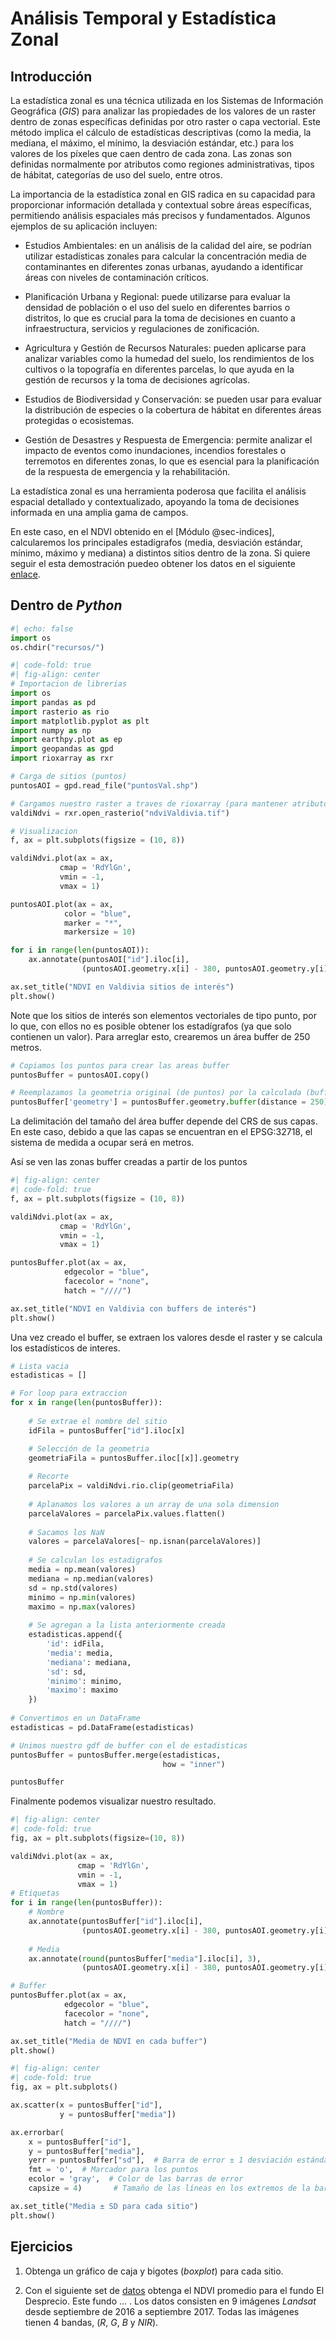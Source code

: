 # Análisis Temporal y Estadística Zonal

## Introducción
La estadística zonal es una técnica utilizada en los Sistemas de Información Geográfica (*GIS*) para analizar las propiedades de los valores de un raster dentro de zonas específicas definidas por otro raster o capa vectorial. Este método implica el cálculo de estadísticas descriptivas (como la media, la mediana, el máximo, el mínimo, la desviación estándar, etc.) para los valores de los píxeles que caen dentro de cada zona. Las zonas son definidas normalmente por atributos como regiones administrativas, tipos de hábitat, categorías de uso del suelo, entre otros.

La importancia de la estadística zonal en GIS radica en su capacidad para proporcionar información detallada y contextual sobre áreas específicas, permitiendo análisis espaciales más precisos y fundamentados. Algunos ejemplos de su aplicación incluyen:

-   Estudios Ambientales: en un análisis de la calidad del aire, se podrían utilizar estadísticas zonales para calcular la concentración media de contaminantes en diferentes zonas urbanas, ayudando a identificar áreas con niveles de contaminación críticos.

-   Planificación Urbana y Regional: puede utilizarse para evaluar la densidad de población o el uso del suelo en diferentes barrios o distritos, lo que es crucial para la toma de decisiones en cuanto a infraestructura, servicios y regulaciones de zonificación.

-   Agricultura y Gestión de Recursos Naturales: pueden aplicarse para analizar variables como la humedad del suelo, los rendimientos de los cultivos o la topografía en diferentes parcelas, lo que ayuda en la gestión de recursos y la toma de decisiones agrícolas.

-   Estudios de Biodiversidad y Conservación: se pueden usar para evaluar la distribución de especies o la cobertura de hábitat en diferentes áreas protegidas o ecosistemas.

-   Gestión de Desastres y Respuesta de Emergencia: permite analizar el impacto de eventos como inundaciones, incendios forestales o terremotos en diferentes zonas, lo que es esencial para la planificación de la respuesta de emergencia y la rehabilitación.

La estadística zonal es una herramienta poderosa que facilita el análisis espacial detallado y contextualizado, apoyando la toma de decisiones informada en una amplia gama de campos.

En este caso, en el NDVI obtenido en el [Módulo @sec-indices], calcularemos los principales estadígrafos (media, desviación estándar, mínimo, máximo y mediana) a distintos sitios dentro de la zona. Si quiere seguir el esta demostración puedeo obtener los datos en el siguiente [enlace]().

## Dentro de *Python*

```python
#| echo: false
import os
os.chdir("recursos/")
```

:::{.column-body-outset}
```python
#| code-fold: true
#| fig-align: center
# Importacion de librerias
import os
import pandas as pd
import rasterio as rio
import matplotlib.pyplot as plt
import numpy as np
import earthpy.plot as ep
import geopandas as gpd
import rioxarray as rxr

# Carga de sitios (puntos)
puntosAOI = gpd.read_file("puntosVal.shp")

# Cargamos nuestro raster a traves de rioxarray (para mantener atributos del raster)
valdiNdvi = rxr.open_rasterio("ndviValdivia.tif")

# Visualizacion
f, ax = plt.subplots(figsize = (10, 8))

valdiNdvi.plot(ax = ax, 
           cmap = 'RdYlGn', 
           vmin = -1, 
           vmax = 1)

puntosAOI.plot(ax = ax,
            color = "blue",
            marker = "*",
            markersize = 10)

for i in range(len(puntosAOI)):
    ax.annotate(puntosAOI["id"].iloc[i],
                (puntosAOI.geometry.x[i] - 380, puntosAOI.geometry.y[i] - 300))

ax.set_title("NDVI en Valdivia sitios de interés")
plt.show()
```
:::

Note que los sitios de interés son elementos vectoriales de tipo punto, por lo que, con ellos no es posible obtener los estadígrafos (ya que solo contienen un valor). Para arreglar esto, crearemos un área buffer de 250 metros.

```python
# Copiamos los puntos para crear las areas buffer
puntosBuffer = puntosAOI.copy()

# Reemplazamos la geometria original (de puntos) por la calculada (buffer)
puntosBuffer['geometry'] = puntosBuffer.geometry.buffer(distance = 250)
```

::: {.callout-note collapse="true"}
La delimitación del tamaño del área buffer depende del CRS de sus capas. En este caso, debido a que las capas se encuentran en el EPSG:32718, el sistema de medida a ocupar será en metros.
:::

Así se ven las zonas buffer creadas a partir de los puntos

:::{.column-body-outset}
```python
#| fig-align: center
#| code-fold: true
f, ax = plt.subplots(figsize = (10, 8))

valdiNdvi.plot(ax = ax, 
           cmap = 'RdYlGn', 
           vmin = -1, 
           vmax = 1)

puntosBuffer.plot(ax = ax,
            edgecolor = "blue",
            facecolor = "none",
            hatch = "////")

ax.set_title("NDVI en Valdivia con buffers de interés")
plt.show()
```
:::

Una vez creado el buffer, se extraen los valores desde el raster y se calcula los estadísticos de interes.

```python
# Lista vacia
estadisticas = []

# For loop para extraccion
for x in range(len(puntosBuffer)):
    
    # Se extrae el nombre del sitio
    idFila = puntosBuffer["id"].iloc[x]

    # Selección de la geometria
    geometriaFila = puntosBuffer.iloc[[x]].geometry 
    
    # Recorte
    parcelaPix = valdiNdvi.rio.clip(geometriaFila) 
    
    # Aplanamos los valores a un array de una sola dimension
    parcelaValores = parcelaPix.values.flatten()
    
    # Sacamos los NaN
    valores = parcelaValores[~ np.isnan(parcelaValores)]
    
    # Se calculan los estadigrafos
    media = np.mean(valores)
    mediana = np.median(valores)
    sd = np.std(valores)
    minimo = np.min(valores)
    maximo = np.max(valores)
    
    # Se agregan a la lista anteriormente creada
    estadisticas.append({
        'id': idFila,
        'media': media,
        'mediana': mediana,
        'sd': sd,
        'minimo': minimo,
        'maximo': maximo
    })
    
# Convertimos en un DataFrame
estadisticas = pd.DataFrame(estadisticas)

# Unimos nuestro gdf de buffer con el de estadisticas
puntosBuffer = puntosBuffer.merge(estadisticas,
                                  how = "inner")

puntosBuffer
```

Finalmente podemos visualizar nuestro resultado. 

:::{.column-body-outset}
```python
#| fig-align: center
#| code-fold: true
fig, ax = plt.subplots(figsize=(10, 8))

valdiNdvi.plot(ax = ax, 
               cmap = 'RdYlGn', 
               vmin = -1, 
               vmax = 1)
# Etiquetas
for i in range(len(puntosBuffer)):
    # Nombre
    ax.annotate(puntosBuffer["id"].iloc[i],
                (puntosAOI.geometry.x[i] - 380, puntosAOI.geometry.y[i] - 550))
    
    # Media
    ax.annotate(round(puntosBuffer["media"].iloc[i], 3),
                (puntosAOI.geometry.x[i] - 380, puntosAOI.geometry.y[i]- 900))

# Buffer
puntosBuffer.plot(ax = ax,
            edgecolor = "blue",
            facecolor = "none",
            hatch = "////")

ax.set_title("Media de NDVI en cada buffer")
plt.show()
```
:::

```python
#| fig-align: center
#| code-fold: true
fig, ax = plt.subplots()

ax.scatter(x = puntosBuffer["id"],
           y = puntosBuffer["media"])

ax.errorbar(
    x = puntosBuffer["id"],
    y = puntosBuffer["media"],
    yerr = puntosBuffer["sd"],  # Barra de error ± 1 desviación estándar
    fmt = 'o',  # Marcador para los puntos
    ecolor = 'gray',  # Color de las barras de error
    capsize = 4)       # Tamaño de las líneas en los extremos de la barra

ax.set_title("Media ± SD para cada sitio")
plt.show()
```


## Ejercicios {-}

1.  Obtenga un gráfico de caja y bigotes (*boxplot*) para cada sitio.

2.  Con el siguiente set de [datos](https://github.com/Aloniss/taller.github.io/raw/refs/heads/master/recursos/descarga/datosModulo4.zip) obtenga el NDVI promedio para el fundo El Desprecio. Este fundo ... . Los datos consisten en 9 imágenes *Landsat* desde septiembre de 2016 a septiembre 2017. Todas las imágenes tienen 4 bandas, (*R*, *G*, *B* y *NIR*).